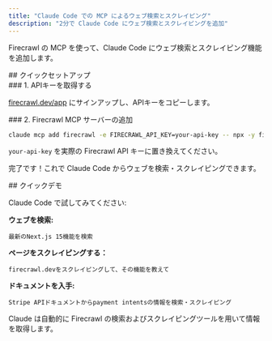 ```yaml
---
title: "Claude Code での MCP によるウェブ検索とスクレイピング"
description: "2分で Claude Code にウェブ検索とスクレイピングを追加"
---
```


Firecrawl の MCP を使って、Claude Code にウェブ検索とスクレイピング機能を追加します。

<div id="quick-setup">
  ## クイックセットアップ
</div>

<div id="1-get-your-api-key">
  ### 1. APIキーを取得する
</div>

[firecrawl.dev/app](https://firecrawl.dev/app) にサインアップし、APIキーをコピーします。

<div id="2-add-firecrawl-mcp-server">
  ### 2. Firecrawl MCP サーバーの追加
</div>

```bash
claude mcp add firecrawl -e FIRECRAWL_API_KEY=your-api-key -- npx -y firecrawl-mcp
```

`your-api-key` を実際の Firecrawl API キーに置き換えてください。

完了です！これで Claude Code からウェブを検索・スクレイピングできます。


<div id="quick-demo">
  ## クイックデモ
</div>

Claude Code で試してみてください:

**ウェブを検索:**

```
最新のNext.js 15機能を検索
```

**ページをスクレイピングする：**

```
firecrawl.devをスクレイピングして、その機能を教えて
```

**ドキュメントを入手:**

```
Stripe APIドキュメントからpayment intentsの情報を検索・スクレイピング
```

Claude は自動的に Firecrawl の検索およびスクレイピングツールを用いて情報を取得します。
